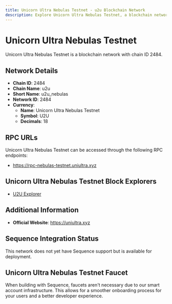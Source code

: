 ```yaml
--- 
title: Unicorn Ultra Nebulas Testnet - u2u Blockchain Network
description: Explore Unicorn Ultra Nebulas Testnet, a blockchain network with chain ID 2484. Learn about its native currency, Unicorn Ultra Nebulas Testnet, and how to interact with the network.
---
```


# Unicorn Ultra Nebulas Testnet

Unicorn Ultra Nebulas Testnet is a blockchain network with chain ID 2484.

## Network Details

- **Chain ID**: 2484
- **Chain Name**: u2u
- **Short Name**: u2u_nebulas
- **Network ID**: 2484
- **Currency**: 
  - **Name**: Unicorn Ultra Nebulas Testnet
  - **Symbol**: U2U
  - **Decimals**: 18

## RPC URLs

Unicorn Ultra Nebulas Testnet can be accessed through the following RPC endpoints:

- https://rpc-nebulas-testnet.uniultra.xyz

## Unicorn Ultra Nebulas Testnet Block Explorers

- [U2U Explorer](https://testnet.u2uscan.xyz)

## Additional Information

- **Official Website**: https://uniultra.xyz

## Sequence Integration Status

This network does not yet have Sequence support but is available for deployment.

## Unicorn Ultra Nebulas Testnet Faucet

When building with Sequence, faucets aren't necessary due to our smart account infrastructure. This allows for a smoother onboarding process for your users and a better developer experience.
